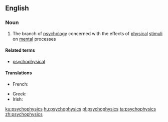 ==English==

===Noun===
{{wikipedia}}
{{en-noun|-}}

# {{context|psychology|lang=en}} The branch of [[psychology]] concerned with the effects of [[physical]] [[stimulus|stimuli]] on [[mental]] processes

====Related terms====
*[[psychophysical]]

====Translations====
{{trans-top|a branch of psychology}}
* French: {{t+|fr|psychophysique|f}}
{{trans-mid}}
* Greek: {{t+|el|ψυχοφυσική|f|sc=Grek}}
* Irish: {{t|ga|sícifisic|f}}
{{trans-bottom}}

[[ku:psychophysics]]
[[hu:psychophysics]]
[[pl:psychophysics]]
[[ta:psychophysics]]
[[zh:psychophysics]]